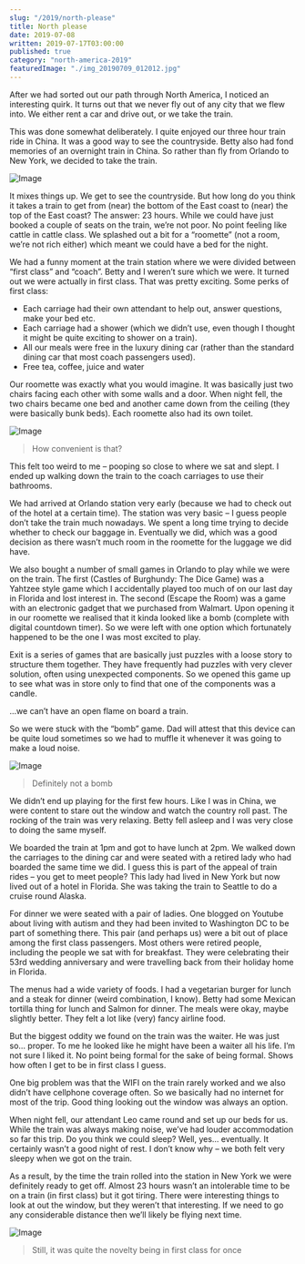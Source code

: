 ```yaml
---
slug: "/2019/north-please"
title: North please
date: 2019-07-08
written: 2019-07-17T03:00:00
published: true
category: "north-america-2019"
featuredImage: "./img_20190709_012012.jpg"
---
```


After we had sorted out our path through North America, I noticed an interesting quirk. It turns out that we never fly out of any city that we flew into. We either rent a car and drive out, or we take the train.

This was done somewhat deliberately. I quite enjoyed our three hour train ride in China. It was a good way to see the countryside. Betty also had fond memories of an overnight train in China. So rather than fly from Orlando to New York, we decided to take the train.

![Image](img_20190709_012012.jpg)

It mixes things up. We get to see the countryside. But how long do you think it takes a train to get from (near) the bottom of the East coast to (near) the top of the East coast? The answer: 23 hours. While we could have just booked a couple of seats on the train, we’re not poor. No point feeling like cattle in cattle class. We splashed out a bit for a “roomette” (not a room, we’re not rich either) which meant we could have a bed for the night.

We had a funny moment at the train station where we were divided between “first class” and “coach”. Betty and I weren’t sure which we were. It turned out we were actually in first class. That was pretty exciting. Some perks of first class:

+ Each carriage had their own attendant to help out, answer questions, make your bed etc.
+ Each carriage had a shower (which we didn’t use, even though I thought it might be quite exciting to shower on a train).
+ All our meals were free in the luxury dining car (rather than the standard dining car that most coach passengers used).
+ Free tea, coffee, juice and water

Our roomette was exactly what you would imagine. It was basically just two chairs facing each other with some walls and a door. When night fell, the two chairs became one bed and another came down from the ceiling (they were basically bunk beds). Each roomette also had its own toilet.

![Image](img_20190709_012632.jpg)

> How convenient is that?

This felt too weird to me – pooping so close to where we sat and slept. I ended up walking down the train to the coach carriages to use their bathrooms.

We had arrived at Orlando station very early (because we had to check out of the hotel at a certain time). The station was very basic – I guess people don’t take the train much nowadays. We spent a long time trying to decide whether to check our baggage in. Eventually we did, which was a good decision as there wasn’t much room in the roomette for the luggage we did have.

We also bought a number of small games in Orlando to play while we were on the train. The first (Castles of Burghundy: The Dice Game) was a Yahtzee style game which I accidentally played too much of on our last day in Florida and lost interest in. The second (Escape the Room) was a game with an electronic gadget that we purchased from Walmart. Upon opening it in our roomette we realised that it kinda looked like a bomb (complete with digital countdown timer). So we were left with one option which fortunately happened to be the one I was most excited to play.

Exit is a series of games that are basically just puzzles with a loose story to structure them together. They have frequently had puzzles with very clever solution, often using unexpected components. So we opened this game up to see what was in store only to find that one of the components was a candle.

…we can’t have an open flame on board a train.

So we were stuck with the “bomb” game. Dad will attest that this device can be quite loud sometimes so we had to muffle it whenever it was going to make a loud noise.

![Image](img_20190709_061335.jpg)

> Definitely not a bomb

We didn’t end up playing for the first few hours. Like I was in China, we were content to stare out the window and watch the country roll past. The rocking of the train was very relaxing. Betty fell asleep and I was very close to doing the same myself.

We boarded the train at 1pm and got to have lunch at 2pm. We walked down the carriages to the dining car and were seated with a retired lady who had boarded the same time we did. I guess this is part of the appeal of train rides – you get to meet people? This lady had lived in New York but now lived out of a hotel in Florida. She was taking the train to Seattle to do a cruise round Alaska.

For dinner we were seated with a pair of ladies. One blogged on Youtube about living with autism and they had been invited to Washington DC to be part of something there. This pair (and perhaps us) were a bit out of place among the first class passengers. Most others were retired people, including the people we sat with for breakfast. They were celebrating their 53rd wedding anniversary and were travelling back from their holiday home in Florida.

The menus had a wide variety of foods. I had a vegetarian burger for lunch and a steak for dinner (weird combination, I know). Betty had some Mexican tortilla thing for lunch and Salmon for dinner. The meals were okay, maybe slightly better. They felt a lot like (very) fancy airline food.

But the biggest oddity we found on the train was the waiter. He was just so… proper. To me he looked like he might have been a waiter all his life. I’m not sure I liked it. No point being formal for the sake of being formal. Shows how often I get to be in first class I guess.

One big problem was that the WIFI on the train rarely worked and we also didn’t have cellphone coverage often. So we basically had no internet for most of the trip. Good thing looking out the window was always an option.

When night fell, our attendant Leo came round and set up our beds for us. While the train was always making noise, we’ve had louder accommodation so far this trip. Do you think we could sleep? Well, yes… eventually. It certainly wasn’t a good night of rest. I don’t know why – we both felt very sleepy when we got on the train.

As a result, by the time the train rolled into the station in New York we were definitely ready to get off. Almost 23 hours wasn’t an intolerable time to be on a train (in first class) but it got tiring. There were interesting things to look at out the window, but they weren’t that interesting. If we need to go any considerable distance then we’ll likely be flying next time.

![Image](img_20190709_012628.jpg)

> Still, it was quite the novelty being in first class for once